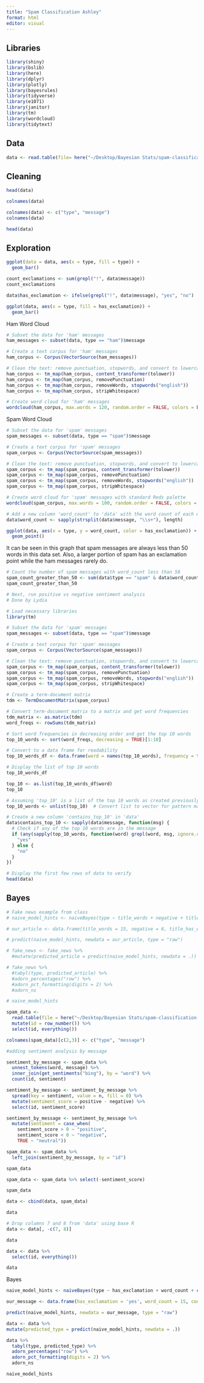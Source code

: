 ```yaml
---
title: "Spam Classification Ashley"
format: html
editor: visual
---
```


## Libraries

```r
library(shiny)
library(bslib)
library(here)
library(dplyr)
library(plotly)
library(bayesrules)
library(tidyverse)
library(e1071)
library(janitor)
library(tm)
library(wordcloud)
library(tidytext)
```

## Data

```r
data <- read.table(file= here("~/Desktop/Bayesian Stats/spam-classification-shiny-app/SMSSpamCollection"), sep="\t", quote="", comment.char="")
```

## Cleaning

```r
head(data)
```

```r
colnames(data)
```

```r
colnames(data) <- c("type", "message")
colnames(data)
```

```r
head(data)
```

## Exploration

```r
ggplot(data = data, aes(x = type, fill = type)) + 
  geom_bar()
```

```r
count_exclamations <- sum(grepl("!", data$message))
count_exclamations
```

```r
data$has_exclamation <- ifelse(grepl("!", data$message), "yes", "no")
```

```r
ggplot(data, aes(x = type, fill = has_exclamation)) + 
  geom_bar()
```

Ham Word Cloud

```r
# Subset the data for 'ham' messages
ham_messages <- subset(data, type == "ham")$message

# Create a text corpus for 'ham' messages
ham_corpus <- Corpus(VectorSource(ham_messages))

# Clean the text: remove punctuation, stopwords, and convert to lowercase
ham_corpus <- tm_map(ham_corpus, content_transformer(tolower))
ham_corpus <- tm_map(ham_corpus, removePunctuation)
ham_corpus <- tm_map(ham_corpus, removeWords, stopwords("english"))
ham_corpus <- tm_map(ham_corpus, stripWhitespace)

# Create word cloud for 'ham' messages
wordcloud(ham_corpus, max.words = 120, random.order = FALSE, colors = brewer.pal(8, "Dark2"), main = "Ham Messages")
```

Spam Word Cloud

```r
# Subset the data for 'spam' messages
spam_messages <- subset(data, type == "spam")$message

# Create a text corpus for 'spam' messages
spam_corpus <- Corpus(VectorSource(spam_messages))

# Clean the text: remove punctuation, stopwords, and convert to lowercase
spam_corpus <- tm_map(spam_corpus, content_transformer(tolower))
spam_corpus <- tm_map(spam_corpus, removePunctuation)
spam_corpus <- tm_map(spam_corpus, removeWords, stopwords("english"))
spam_corpus <- tm_map(spam_corpus, stripWhitespace)

# Create word cloud for 'spam' messages with standard Reds palette
wordcloud(spam_corpus, max.words = 100, random.order = FALSE, colors = brewer.pal(8, "Reds"), main = "Spam Messages")
```

```r
# Add a new column 'word_count' to 'data' with the word count of each message
data$word_count <- sapply(strsplit(data$message, "\\s+"), length)
```

```r
ggplot(data, aes(x = type, y = word_count, color = has_exclamation)) + 
  geom_point()
```

It can be seen in this graph that spam messages are always less than 50 words in this data set. Also, a larger portion of spam has an exclamation point while the ham messages rarely do.

```r
# Count the number of spam messages with word_count less than 50
spam_count_greater_than_50 <- sum(data$type == "spam" & data$word_count > 50)
spam_count_greater_than_50
```

```r
# Next, run positive vs negative sentiment analysis
# Done by Lydia 
```

```r
# Load necessary libraries
library(tm)

# Subset the data for 'spam' messages
spam_messages <- subset(data, type == "spam")$message

# Create a text corpus for 'spam' messages
spam_corpus <- Corpus(VectorSource(spam_messages))

# Clean the text: remove punctuation, stopwords, and convert to lowercase
spam_corpus <- tm_map(spam_corpus, content_transformer(tolower))
spam_corpus <- tm_map(spam_corpus, removePunctuation)
spam_corpus <- tm_map(spam_corpus, removeWords, stopwords("english"))
spam_corpus <- tm_map(spam_corpus, stripWhitespace)

# Create a term-document matrix
tdm <- TermDocumentMatrix(spam_corpus)

# Convert term-document matrix to a matrix and get word frequencies
tdm_matrix <- as.matrix(tdm)
word_freqs <- rowSums(tdm_matrix)

# Sort word frequencies in decreasing order and get the top 10 words
top_10_words <- sort(word_freqs, decreasing = TRUE)[1:10]

# Convert to a data frame for readability
top_10_words_df <- data.frame(word = names(top_10_words), frequency = top_10_words, row.names = NULL)

# Display the list of top 10 words
top_10_words_df

```

```r
top_10 <- as.list(top_10_words_df$word)
top_10
```

```r
# Assuming 'top_10' is a list of the top 10 words as created previously
top_10_words <- unlist(top_10)  # Convert list to vector for pattern matching

# Create a new column 'contains_top_10' in 'data'
data$contains_top_10 <- sapply(data$message, function(msg) {
  # Check if any of the top 10 words are in the message
  if (any(sapply(top_10_words, function(word) grepl(word, msg, ignore.case = TRUE)))) {
    "yes"
  } else {
    "no"
  }
})

# Display the first few rows of data to verify
head(data)
```

## Bayes

```r
# Fake news example from class 
# naive_model_hints <- naiveBayes(type ~ title_words + negative + title_has_excl, data = fake_news)

# our_article <- data.frame(title_words = 15, negative = 6, title_has_excl = "FALSE")

# predict(naive_model_hints, newdata = our_article, type = "raw")

# fake_news <- fake_news %>% 
  #mutate(predicted_article = predict(naive_model_hints, newdata = .))

# fake_news %>% 
  #tabyl(type, predicted_article) %>% 
  #adorn_percentages("row") %>% 
  #adorn_pct_formatting(digits = 2) %>%
  #adorn_ns

# naive_model_hints
```

```r
spam_data <- 
  read.table(file = here("~/Desktop/Bayesian Stats/spam-classification-shiny-app/SMSSpamCollection"), sep="\t", quote="", comment.char="") %>%
  mutate(id = row_number()) %>% 
  select(id, everything())

colnames(spam_data)[c(2,3)] <- c("type", "message")
```

```r
#adding sentiment analysis by message

sentiment_by_message <- spam_data %>%
  unnest_tokens(word, message) %>%
  inner_join(get_sentiments("bing"), by = "word") %>%
  count(id, sentiment)

sentiment_by_message <- sentiment_by_message %>%
  spread(key = sentiment, value = n, fill = 0) %>%
  mutate(sentiment_score = positive - negative) %>%
  select(id, sentiment_score)

sentiment_by_message <- sentiment_by_message %>%
  mutate(sentiment = case_when(
    sentiment_score > 0 ~ "positive",
    sentiment_score < 0 ~ "negative",
    TRUE ~ "neutral"))
```

```r
spam_data <- spam_data %>% 
  left_join(sentiment_by_message, by = "id")
```

```r
spam_data
```

```r
spam_data <- spam_data %>% select(-sentiment_score)
```

```r
spam_data
```

```r
data <- cbind(data, spam_data)
```

```r
data
```

```r
# Drop columns 7 and 8 from 'data' using base R
data <- data[, -c(7, 8)]
```

```r
data
```

```r
data <- data %>%
  select(id, everything())
```

```r
data
```

Bayes

```r
naive_model_hints <- naiveBayes(type ~ has_exclamation + word_count + contains_top_10 + sentiment, data = data)

our_message <- data.frame(has_exclamation = 'yes', word_count = 15, contains_top_10 = 'no', sentiment = 'negative')

predict(naive_model_hints, newdata = our_message, type = "raw")

data <- data %>% 
mutate(predicted_type = predict(naive_model_hints, newdata = .))

data %>% 
  tabyl(type, predicted_type) %>% 
  adorn_percentages("row") %>% 
  adorn_pct_formatting(digits = 2) %>%
  adorn_ns

naive_model_hints
```

```r

```
